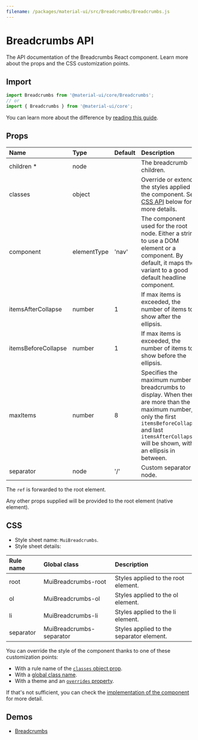 ```yaml
---
filename: /packages/material-ui/src/Breadcrumbs/Breadcrumbs.js
---
```



<!--- This documentation is automatically generated, do not try to edit it. -->

# Breadcrumbs API

<p className="description">The API documentation of the Breadcrumbs React component. Learn more about the props and the CSS customization points.</p>

## Import

```js
import Breadcrumbs from '@material-ui/core/Breadcrumbs';
// or
import { Breadcrumbs } from '@material-ui/core';
```

You can learn more about the difference by [reading this guide](/guides/minimizing-bundle-size/).



## Props

| Name | Type | Default | Description |
|:-----|:-----|:--------|:------------|
| <span className="prop-name required">children&nbsp;*</span> | <span className="prop-type">node</span> |  | The breadcrumb children. |
| <span className="prop-name">classes</span> | <span className="prop-type">object</span> |  | Override or extend the styles applied to the component. See [CSS API](#css) below for more details. |
| <span className="prop-name">component</span> | <span className="prop-type">elementType</span> | <span className="prop-default">'nav'</span> | The component used for the root node. Either a string to use a DOM element or a component. By default, it maps the variant to a good default headline component. |
| <span className="prop-name">itemsAfterCollapse</span> | <span className="prop-type">number</span> | <span className="prop-default">1</span> | If max items is exceeded, the number of items to show after the ellipsis. |
| <span className="prop-name">itemsBeforeCollapse</span> | <span className="prop-type">number</span> | <span className="prop-default">1</span> | If max items is exceeded, the number of items to show before the ellipsis. |
| <span className="prop-name">maxItems</span> | <span className="prop-type">number</span> | <span className="prop-default">8</span> | Specifies the maximum number of breadcrumbs to display. When there are more than the maximum number, only the first `itemsBeforeCollapse` and last `itemsAfterCollapse` will be shown, with an ellipsis in between. |
| <span className="prop-name">separator</span> | <span className="prop-type">node</span> | <span className="prop-default">'/'</span> | Custom separator node. |

The `ref` is forwarded to the root element.

Any other props supplied will be provided to the root element (native element).

## CSS

- Style sheet name: `MuiBreadcrumbs`.
- Style sheet details:

| Rule name | Global class | Description |
|:-----|:-------------|:------------|
| <span className="prop-name">root</span> | <span className="prop-name">MuiBreadcrumbs-root</span> | Styles applied to the root element.
| <span className="prop-name">ol</span> | <span className="prop-name">MuiBreadcrumbs-ol</span> | Styles applied to the ol element.
| <span className="prop-name">li</span> | <span className="prop-name">MuiBreadcrumbs-li</span> | Styles applied to the li element.
| <span className="prop-name">separator</span> | <span className="prop-name">MuiBreadcrumbs-separator</span> | Styles applied to the separator element.

You can override the style of the component thanks to one of these customization points:

- With a rule name of the [`classes` object prop](/customization/components/#overriding-styles-with-classes).
- With a [global class name](/customization/components/#overriding-styles-with-global-class-names).
- With a theme and an [`overrides` property](/customization/globals/#css).

If that's not sufficient, you can check the [implementation of the component](https://github.com/mui-org/material-ui/blob/master/packages/material-ui/src/Breadcrumbs/Breadcrumbs.js) for more detail.

## Demos

- [Breadcrumbs](/components/breadcrumbs/)

